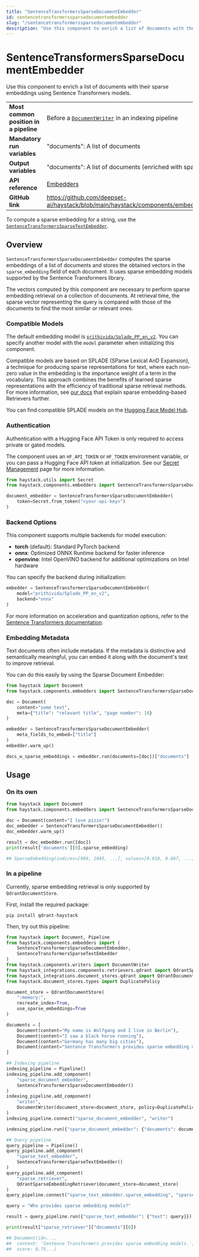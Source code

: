 ```yaml
---
title: "SentenceTransformersSparseDocumentEmbedder"
id: sentencetransformerssparsedocumentembedder
slug: "/sentencetransformerssparsedocumentembedder"
description: "Use this component to enrich a list of documents with their sparse embeddings using Sentence Transformers models."
---
```


# SentenceTransformersSparseDocumentEmbedder

Use this component to enrich a list of documents with their sparse embeddings using Sentence Transformers models.

|                                        |                                                                                                                                    |
| :------------------------------------- | :--------------------------------------------------------------------------------------------------------------------------------- |
| **Most common position in a pipeline** | Before a [`DocumentWriter`](../writers/documentwriter.mdx) in an indexing pipeline                                                          |
| **Mandatory run variables**            | "documents": A list of documents                                                                                                   |
| **Output variables**                   | "documents": A list of documents (enriched with sparse embeddings)                                                                 |
| **API reference**                      | [Embedders](/reference/embedders-api)                                                                                                     |
| **GitHub link**                        | https://github.com/deepset-ai/haystack/blob/main/haystack/components/embedders/sentence_transformers_sparse_document_embedder.py |

To compute a sparse embedding for a string, use the [`SentenceTransformersSparseTextEmbedder`](sentencetransformerssparsetextembedder.mdx).

## Overview

`SentenceTransformersSparseDocumentEmbedder` computes the sparse embeddings of a list of documents and stores the obtained vectors in the `sparse_embedding` field of each document. It uses sparse embedding models supported by the Sentence Transformers library.

The vectors computed by this component are necessary to perform sparse embedding retrieval on a collection of documents. At retrieval time, the sparse vector representing the query is compared with those of the documents to find the most similar or relevant ones.

### Compatible Models

The default embedding model is [`prithivida/Splade_PP_en_v2`](https://huggingface.co/prithivida/Splade_PP_en_v2). You can specify another model with the `model` parameter when initializing this component.

Compatible models are based on SPLADE (SParse Lexical AnD Expansion), a technique for producing sparse representations for text, where each non-zero value in the embedding is the importance weight of a term in the vocabulary. This approach combines the benefits of learned sparse representations with the efficiency of traditional sparse retrieval methods. For more information, see [our docs](../retrievers.mdx#sparse-embedding-based-retrievers) that explain sparse embedding-based Retrievers further.

You can find compatible SPLADE models on the [Hugging Face Model Hub](https://huggingface.co/models?search=splade).

### Authentication

Authentication with a Hugging Face API Token is only required to access private or gated models.

The component uses an `HF_API_TOKEN` or `HF_TOKEN` environment variable, or you can pass a Hugging Face API token at initialization. See our [Secret Management](../../concepts/secret-management.mdx) page for more information.

```python
from haystack.utils import Secret
from haystack.components.embedders import SentenceTransformersSparseDocumentEmbedder

document_embedder = SentenceTransformersSparseDocumentEmbedder(
    token=Secret.from_token("<your-api-key>")
)
```

### Backend Options

This component supports multiple backends for model execution:

- **torch** (default): Standard PyTorch backend
- **onnx**: Optimized ONNX Runtime backend for faster inference
- **openvino**: Intel OpenVINO backend for additional optimizations on Intel hardware

You can specify the backend during initialization:

```python
embedder = SentenceTransformersSparseDocumentEmbedder(
    model="prithivida/Splade_PP_en_v2",
    backend="onnx"
)
```

For more information on acceleration and quantization options, refer to the [Sentence Transformers documentation](https://sbert.net/docs/sentence_transformer/usage/efficiency.html).

### Embedding Metadata

Text documents often include metadata. If the metadata is distinctive and semantically meaningful, you can embed it along with the document's text to improve retrieval.

You can do this easily by using the Sparse Document Embedder:

```python
from haystack import Document
from haystack.components.embedders import SentenceTransformersSparseDocumentEmbedder

doc = Document(
    content="some text",
    meta={"title": "relevant title", "page number": 18}
)

embedder = SentenceTransformersSparseDocumentEmbedder(
    meta_fields_to_embed=["title"]
)
embedder.warm_up()

docs_w_sparse_embeddings = embedder.run(documents=[doc])["documents"]
```

## Usage

### On its own

```python
from haystack import Document
from haystack.components.embedders import SentenceTransformersSparseDocumentEmbedder

doc = Document(content="I love pizza!")
doc_embedder = SentenceTransformersSparseDocumentEmbedder()
doc_embedder.warm_up()

result = doc_embedder.run([doc])
print(result['documents'][0].sparse_embedding)

## SparseEmbedding(indices=[999, 1045, ...], values=[0.918, 0.867, ...])
```

### In a pipeline

Currently, sparse embedding retrieval is only supported by `QdrantDocumentStore`.

First, install the required package:

```shell
pip install qdrant-haystack
```

Then, try out this pipeline:

```python
from haystack import Document, Pipeline
from haystack.components.embedders import (
    SentenceTransformersSparseDocumentEmbedder,
    SentenceTransformersSparseTextEmbedder
)
from haystack.components.writers import DocumentWriter
from haystack_integrations.components.retrievers.qdrant import QdrantSparseEmbeddingRetriever
from haystack_integrations.document_stores.qdrant import QdrantDocumentStore
from haystack.document_stores.types import DuplicatePolicy

document_store = QdrantDocumentStore(
    ":memory:",
    recreate_index=True,
    use_sparse_embeddings=True
)

documents = [
    Document(content="My name is Wolfgang and I live in Berlin"),
    Document(content="I saw a black horse running"),
    Document(content="Germany has many big cities"),
    Document(content="Sentence Transformers provides sparse embedding models."),
]

## Indexing pipeline
indexing_pipeline = Pipeline()
indexing_pipeline.add_component(
    "sparse_document_embedder",
    SentenceTransformersSparseDocumentEmbedder()
)
indexing_pipeline.add_component(
    "writer",
    DocumentWriter(document_store=document_store, policy=DuplicatePolicy.OVERWRITE)
)
indexing_pipeline.connect("sparse_document_embedder", "writer")

indexing_pipeline.run({"sparse_document_embedder": {"documents": documents}})

## Query pipeline
query_pipeline = Pipeline()
query_pipeline.add_component(
    "sparse_text_embedder",
    SentenceTransformersSparseTextEmbedder()
)
query_pipeline.add_component(
    "sparse_retriever",
    QdrantSparseEmbeddingRetriever(document_store=document_store)
)
query_pipeline.connect("sparse_text_embedder.sparse_embedding", "sparse_retriever.query_sparse_embedding")

query = "Who provides sparse embedding models?"

result = query_pipeline.run({"sparse_text_embedder": {"text": query}})

print(result["sparse_retriever"]["documents"][0])

## Document(id=...,
##  content: 'Sentence Transformers provides sparse embedding models.',
##  score: 0.75...)
```
